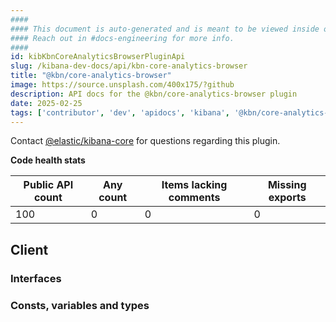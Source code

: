 ```yaml
---
####
#### This document is auto-generated and is meant to be viewed inside our experimental, new docs system.
#### Reach out in #docs-engineering for more info.
####
id: kibKbnCoreAnalyticsBrowserPluginApi
slug: /kibana-dev-docs/api/kbn-core-analytics-browser
title: "@kbn/core-analytics-browser"
image: https://source.unsplash.com/400x175/?github
description: API docs for the @kbn/core-analytics-browser plugin
date: 2025-02-25
tags: ['contributor', 'dev', 'apidocs', 'kibana', '@kbn/core-analytics-browser']
---
```




Contact [@elastic/kibana-core](https://github.com/orgs/elastic/teams/kibana-core) for questions regarding this plugin.

**Code health stats**

| Public API count  | Any count | Items lacking comments | Missing exports |
|-------------------|-----------|------------------------|-----------------|
| 100 | 0 | 0 | 0 |

## Client

### Interfaces
<DocDefinitionList data={kbnCoreAnalyticsBrowserObj.client.interfaces}/>

### Consts, variables and types
<DocDefinitionList data={kbnCoreAnalyticsBrowserObj.client.misc}/>

